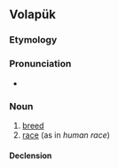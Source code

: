 ==Volapük==

===Etymology===
{{suffix|bid|äd|lang=vo}}

===Pronunciation===
* {{IPA|/biˈdɛd/|lang=vo}}

===Noun===
{{vo-noun}}

# [[breed]]
# [[race]] (as in ''human race'')

====Declension====
{{vo-decl-noun}}